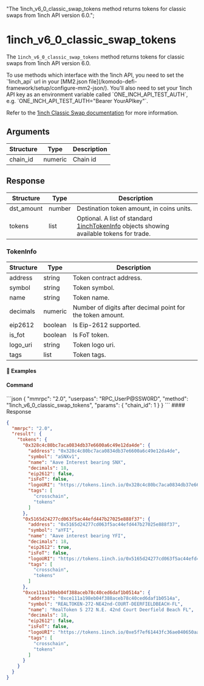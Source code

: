   "The 1inch_v6_0_classic_swap_tokens method returns tokens for classic swaps from 1inch API version 6.0.";

# 1inch\_v6\_0\_classic\_swap\_tokens

The `1inch_v6_0_classic_swap_tokens` method returns tokens for classic swaps from 1inch API version 6.0.

<Note>
  To use methods which interface with the 1inch API, you need to set the `1inch_api` url in your [MM2.json file](/komodo-defi-framework/setup/configure-mm2-json/).
  You'll also need to set your 1inch API key as an environment variable called `ONE_INCH_API_TEST_AUTH`, e.g. `ONE_INCH_API_TEST_AUTH="Bearer YourAPIkey"`.
</Note>

Refer to the [1inch Classic Swap documentation](https://portal.1inch.dev/documentation/apis/swap/classic-swap/quick-start) for more information.

## Arguments

| Structure | Type    | Description |
| --------- | ------- | ----------- |
| chain\_id | numeric | Chain id    |

## Response

| Structure   | Type   | Description                                                                                                                                                      |
| ----------- | ------ | ---------------------------------------------------------------------------------------------------------------------------------------------------------------- |
| dst\_amount | number | Destination token amount, in coins units.                                                                                                                        |
| tokens      | list   | Optional. A list of standard [1inchTokenInfo](/komodo-defi-framework/api/common_structures/orders/#1inch-token-info) objects showing available tokens for trade. |

### TokenInfo

| Structure | Type    | Description                                                |
| --------- | ------- | ---------------------------------------------------------- |
| address   | string  | Token contract address.                                    |
| symbol    | string  | Token symbol.                                              |
| name      | string  | Token name.                                                |
| decimals  | numeric | Number of digits after decimal point for the token amount. |
| eip2612   | boolean | Is Eip-2612 supported.                                     |
| is\_fot   | boolean | Is FoT token.                                              |
| logo\_uri | string  | Token logo uri.                                            |
| tags      | list    | Token tags.                                                |

#### 📌 Examples

#### Command

<CodeGroup title="" tag="POST" label="1inch_v6_0_classic_swap_tokens" mm2MethodDecorate="true">
  ```json
  {
    "mmrpc": "2.0",
    "userpass": "RPC_UserP@SSW0RD",
    "method": "1inch_v6_0_classic_swap_tokens",
    "params": {
      "chain_id": 1
    }
  }
  ```
</CodeGroup>

<CollapsibleSection expandedText="Hide Response" collapsedText="Show Response">
  #### Response

  ```json
  {
    "mmrpc": "2.0",
    "result": {
      "tokens": {
        "0x328c4c80bc7aca0834db37e6600a6c49e12da4de": {
          "address": "0x328c4c80bc7aca0834db37e6600a6c49e12da4de",
          "symbol": "aSNXv1",
          "name": "Aave Interest bearing SNX",
          "decimals": 18,
          "eip2612": false,
          "isFoT": false,
          "logoURI": "https://tokens.1inch.io/0x328c4c80bc7aca0834db37e6600a6c49e12da4de.png",
          "tags": [
            "crosschain",
            "tokens"
          ]
        },
        "0x5165d24277cd063f5ac44efd447b27025e888f37": {
          "address": "0x5165d24277cd063f5ac44efd447b27025e888f37",
          "symbol": "aYFI",
          "name": "Aave interest bearing YFI",
          "decimals": 18,
          "eip2612": true,
          "isFoT": false,
          "logoURI": "https://tokens.1inch.io/0x5165d24277cd063f5ac44efd447b27025e888f37.png",
          "tags": [
            "crosschain",
            "tokens"
          ]
        },
        "0xce111a198eb04f388aceb78c40ced6daf1b0514a": {
          "address": "0xce111a198eb04f388aceb78c40ced6daf1b0514a",
          "symbol": "REALTOKEN-272-NE42nd-COURT-DEERFIELDBEACH-FL",
          "name": "RealToken S 272 N.E. 42nd Court Deerfield Beach FL",
          "decimals": 18,
          "eip2612": false,
          "isFoT": false,
          "logoURI": "https://tokens.1inch.io/0xe5f7ef61443fc36ae040650aa585b0395aef77c8.png",
          "tags": [
            "crosschain",
            "tokens"
          ]
        }
      }
    }
  }
  ```
</CollapsibleSection>
